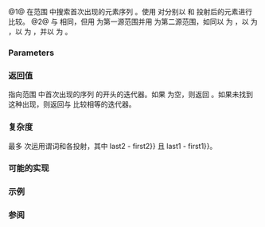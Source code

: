 {{cpp/experimental/ranges/title|search}}
{{cpp/experimental/ranges/algorithm/navbar}}
{{dcl begin}}
{{dcl header|experimental/ranges/algorithm}}
{{dcl|since=ranges|num=1|1=
template&lt; ForwardIterator I1, Sentinel&lt;I1&gt; S1,
          ForwardIterator I2, Sentinel&lt;I2&gt; S2, class Pred = ranges::equal_to&lt;&gt;,
          class Proj1 = ranges::identity, class Proj2 = ranges::identity &gt;
    requires IndirectlyComparable&lt;I1, I2, Pred, Proj1, Proj2&gt;
I1 search( I1 first1, S1 last1, I2 first2, S2 last2,
           Pred pred = Pred{}, Proj1 proj1 = Proj1{}, Proj2 proj2 = Proj2{} );
}}
{{dcl|since=ranges|num=2|1=
template&lt; ForwardRange R1, ForwardRange R2, class Pred = ranges::equal_to&lt;&gt;,
          class Proj1 = ranges::identity, class Proj2 = ranges::identity &gt;
    requires IndirectlyComparable&lt;ranges::iterator_t&lt;R1&gt;, ranges::iterator_t&lt;R2&gt;,
                                  Pred, Proj1, Proj2&gt;
ranges::safe_iterator_t&lt;R1&gt; search( R1&amp;&amp; r1, R2&amp;&amp; r2, Pred pred = Pred{},
                                    Proj1 proj1 = Proj1{}, Proj2 proj2 = Proj2{} );
}}
{{dcl end}}

@1@ 在范围 {{range|first1|last1}} 中搜索首次出现的元素序列 {{range|first2|last2}}。使用 {{c|pred}} 对分别以 {{c|proj2}} 和 {{c|proj1}} 投射后的元素进行比较。
@2@ 与 {{v|1}} 相同，但用 {{c|r1}} 为第一源范围并用 {{c|r2}} 为第二源范围，如同以 {{c|ranges::begin(r1)}} 为 {{c|first1}}，以 {{c|ranges::end(r1)}} 为 {{c|last1}}，以 {{c|ranges::begin(r2)}} 为 {{c|first2}}，并以 {{c|ranges::end(r2)}} 为 {{c|last2}}。

{{cpp/experimental/ranges/algorithm/tparams}}

===Parameters===
{{par begin}}
{{par|first1, last1|要检验的元素范围}}
{{par|r1|要检验的元素范围}}
{{par|first2, last2|要搜索的元素范围}}
{{par|r2|要搜索的元素范围}}
{{par|pred|运用于投射后元素的谓词}}
{{par|proj1|运用于第一范围中元素的投射}}
{{par|proj2|运用于第二范围中元素的投射}}
{{par end}}

===返回值===
指向范围 {{range|first1|last1}} 中首次出现的序列 {{range|first2|last2}} 的开头的迭代器。如果 {{range|first2|last2}} 为空，则返回 {{c|first1}}。如果未找到这种出现，则返回与 {{c|last1}} 比较相等的迭代器。

===复杂度===
最多 {{tt|S * N}} 次运用谓词和各投射，其中 {{c|S {{=}} last2 - first2}} 且 {{c|N {{=}} last1 - first1}}。

===可能的实现===
{{eq fun|1=
template&lt;ForwardIterator I1, Sentinel&lt;I1&gt; S1,
         ForwardIterator I2, Sentinel&lt;I2&gt; S2, class Pred = ranges::equal_to&lt;&gt;,
         class Proj1 = ranges::identity, class Proj2 = ranges::identity&gt;
    requires IndirectlyComparable&lt;I1, I2, Pred, Proj1, Proj2&gt;
I1 search(I1 first1, S1 last1, I2 first2, S2 last2,
          Pred pred = Pred{}, Proj1 proj1 = Proj1{}, Proj2 proj2 = Proj2{})
{
    for (; ; ++first1)
    {
        I1 it = first1;
        for (I2 it2 = first2; ; (void)++it, (void)++it2)
        {
            if (it2 == last2)
                return first1;
            if (it == last1)
                return it;
            if (!ranges::invoke(pred, ranges::invoke(proj1, *it),
                                      ranges::invoke(proj2, *it2)))
                break;
        }
    }
}
}}

===示例===
{{example}}

===参阅===
{{dsc begin}}
{{dsc inc|cpp/algorithm/dsc search}}
{{dsc inc|cpp/experimental/ranges/algorithm/dsc find_end}}
{{dsc inc|cpp/experimental/ranges/algorithm/dsc includes}}
{{dsc inc|cpp/experimental/ranges/algorithm/dsc equal}}
{{dsc inc|cpp/experimental/ranges/algorithm/dsc find}}
{{dsc inc|cpp/experimental/ranges/algorithm/dsc lexicographical_compare}}
{{dsc inc|cpp/experimental/ranges/algorithm/dsc mismatch}}
{{dsc inc|cpp/experimental/ranges/algorithm/dsc search_n}}
{{dsc end}}